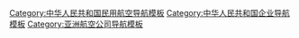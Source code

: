 [[Category:中华人民共和国民用航空导航模板|Category:中华人民共和国民用航空导航模板]]
[[Category:中华人民共和国企业导航模板|Category:中华人民共和国企业导航模板]]
[[Category:亚洲航空公司导航模板|Category:亚洲航空公司导航模板]]